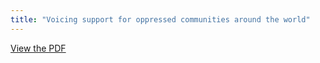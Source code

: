 ```yaml
---
title: "Voicing support for oppressed communities around the world"
---
```


[View the PDF](../files/pdfs/bills/bill_7.pdf)
